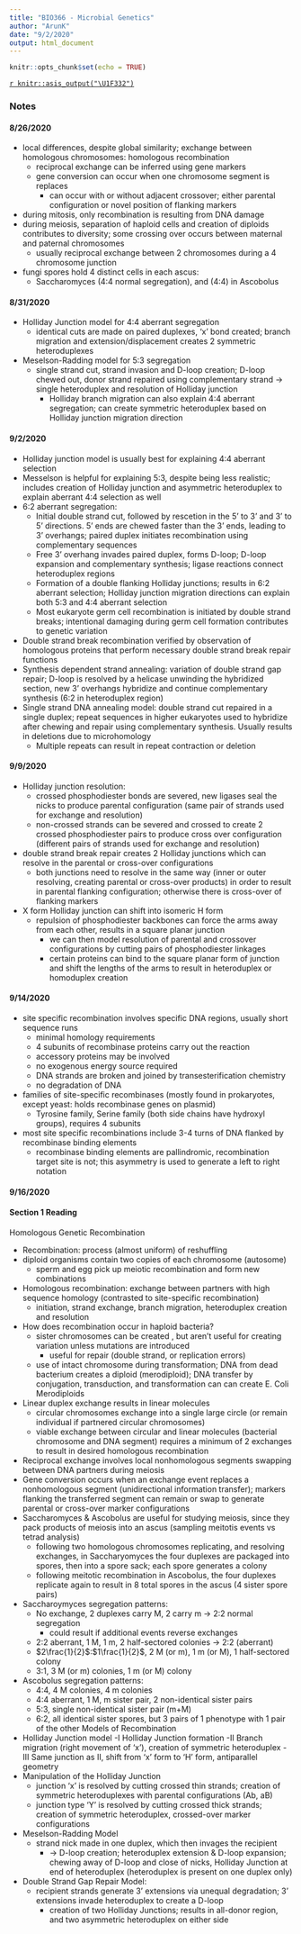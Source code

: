 ```yaml
---
title: "BIO366 - Microbial Genetics"
author: "ArunK"
date: "9/2/2020"
output: html_document
---
```


```r
knitr::opts_chunk$set(echo = TRUE)
```

[`r knitr::asis_output("\U1F332")`](https://arun-krishnaraj.github.io/evergreen)

### Notes
#### 8/26/2020
- local differences, despite global similarity; exchange between homologous chromosomes: homologous recombination
  - reciprocal exchange can be inferred using gene markers
  - gene conversion can occur when one chromosome segment is replaces
    - can occur with or without adjacent crossover; either parental configuration or novel position of flanking markers
- during mitosis, only recombination is resulting from DNA damage
- during meiosis, separation of haploid cells and creation of diploids contributes to diversity; some crossing over occurs between maternal and paternal chromosomes
  - usually reciprocal exchange between 2 chromosomes during a 4 chromosome junction
- fungi spores hold 4 distinct cells in each ascus:
  - Saccharomyces (4:4 normal segregation), and (4:4) in Ascobolus 
  
#### 8/31/2020
- Holliday Junction model for 4:4 aberrant segregation
  - identical cuts are made on paired duplexes, 'x' bond created; branch migration and extension/displacement creates 2 symmetric heteroduplexes
- Meselson-Radding model for 5:3 segregation
  - single strand cut, strand invasion and D-loop creation; D-loop chewed out, donor strand repaired using complementary strand -> single heteroduplex and resolution of Holliday junction
    - Holliday branch migration can also explain 4:4 aberrant segregation; can create symmetric heteroduplex based on Holliday junction migration direction
    
#### 9/2/2020
- Holliday junction model is usually best for explaining 4:4 aberrant selection
- Messelson is helpful for explaining 5:3, despite being less realistic; includes creation of Holliday junction and asymmetric heteroduplex to explain aberrant 4:4 selection as well
- 6:2 aberrant segregation: 
  - Initial double strand cut, followed by rescetion in the 5' to 3' and 3' to 5' directions. 5' ends are chewed faster than the 3' ends, leading to 3' overhangs; paired duplex initiates recombination using complementary sequences
  - Free 3' overhang invades paired duplex, forms D-loop; D-loop expansion and complementary synthesis; ligase reactions connect heteroduplex regions
  - Formation of a double flanking Holliday junctions; results in 6:2 aberrant selection; Holliday junction migration directions can explain both 5:3 and 4:4 aberrant selection
  - Most eukaryote germ cell recombination is initiated by double strand breaks; intentional damaging during germ cell formation contributes to genetic variation 
- Double strand break recombination verified by observation of homologous proteins that perform necessary double strand break repair functions
- Synthesis dependent strand annealing: variation of double strand gap repair; D-loop is resolved by a helicase unwinding the hybridized section, new 3' overhangs hybridize and continue complementary synthesis (6:2 in heteroduplex region) 
- Single strand DNA annealing model: double strand cut repaired in a single duplex; repeat sequences in higher eukaryotes used to hybridize after chewing and repair using complementary synthesis. Usually results in deletions due to microhomology
  - Multiple repeats can result in repeat contraction or deletion
  
#### 9/9/2020
- Holliday junction resolution: 
  - crossed phosphodiester bonds are severed, new ligases seal the nicks to produce parental configuration (same pair of strands used for exchange and resolution)
  - non-crossed strands can be severed and crossed to create 2 crossed phosphodiester pairs to produce cross over configuration (different pairs of strands used for exchange and resolution)
- double strand break repair creates 2 Holliday junctions which can resolve in the parental or cross-over configurations
  - both junctions need to resolve in the same way (inner or outer resolving, creating parental or cross-over products) in order to result in parental flanking configuration; otherwise there is cross-over of flanking markers
- X form Holliday junction can shift into isomeric H form
  - repulsion of phosphodiester backbones can force the arms away from each other, results in a square planar junction
    - we can then model resolution of parental and crossover configurations by cutting pairs of phosphodiester linkages
    - certain proteins can bind to the square planar form of junction and shift the lengths of the arms to result in heteroduplex or homoduplex creation
  
#### 9/14/2020
- site specific recombination involves specific DNA regions, usually short sequence runs 
  - minimal homology requirements
  - 4 subunits of recombinase proteins carry out the reaction
  - accessory proteins may be involved
  - no exogenous energy source required
  - DNA strands are broken and joined by transesterification chemistry
  - no degradation of DNA
- families of site-specific recombinases (mostly found in prokaryotes, except yeast: holds recombinase genes on plasmid)
  - Tyrosine family, Serine family (both side chains have hydroxyl groups), requires 4 subunits
- most site specific recombinations include 3-4 turns of DNA flanked by recombinase binding elements
  - recombinase binding elements are pallindromic, recombination target site is not; this asymmetry is used to generate a left to right notation

#### 9/16/2020

#### Section 1 Reading
Homologous Genetic Recombination  

- Recombination: process (almost uniform) of reshuffling
- diploid organisms contain two copies of each chromosome (autosome)    
  - sperm and egg pick up meiotic recombination and form new combinations  
- Homologous recombination: exchange between partners with high sequence homology (contrasted to site-specific recombination)
  - initiation, strand exchange, branch migration, heteroduplex creation and resolution
- How does recombination occur in haploid bacteria?
  - sister chromosomes can be created , but aren't useful for creating variation unless mutations are introduced
    - useful for repair (double strand, or replication errors)
  - use of intact chromosome during transformation; DNA from dead bacterium creates a diploid (merodiploid); DNA transfer by conjugation, transduction, and transformation can can create E. Coli Merodiploids
- Linear duplex exchange results in linear molecules
  - circular chromosomes exchange into a single large circle (or remain individual if partnered circular chromosomes)
  - viable exchange between circular and linear molecules (bacterial chromosome and DNA segment) requires a minimum of 2 exchanges to result in desired homologous recombination
- Reciprocal exchange involves local nonhomologous segments swapping between DNA partners during meiosis
- Gene conversion occurs when an exchange event replaces a nonhomologous segment (unidirectional information transfer); markers flanking the transferred segment can remain or swap to generate parental or cross-over marker configurations
- Saccharomyces & Ascobolus are useful for studying meiosis, since they pack products of meiosis into an ascus (sampling meitotis events vs tetrad analysis)
  - following two homologous chromosomes replicating, and resolving exchanges, in Saccharyomyces the four duplexes are packaged into spores, then into a spore sack; each spore generates a colony
  - following meitotic recombination in Ascobolus, the four duplexes replicate again to result in 8 total spores in the ascus (4 sister spore pairs)
- Saccharoymyces segregation patterns:
  - No exchange, 2 duplexes carry M, 2 carry m -> 2:2 normal segregation
    - could result if additional events reverse exchanges 
  - 2:2 aberrant, 1 M, 1 m, 2 half-sectored colonies -> 2:2 (aberrant)
  - $2\frac{1}{2}$:$1\frac{1}{2}$, 2 M (or m), 1 m (or M), 1 half-sectored colony
  - 3:1, 3 M (or m) colonies, 1 m (or M) colony
- Ascobolus segregation patterns:
  - 4:4, 4 M colonies, 4 m colonies
  - 4:4 aberrant, 1 M, m sister pair, 2 non-identical sister pairs
  - 5:3, single non-identical sister pair (m+M)
  - 6:2, all identical sister spores, but 3 pairs of 1 phenotype with 1 pair of the other
Models of Recombination
- Holliday Junction model
  -I Holliday Junction formation
  -II Branch migration (right movement of 'x'), creation of symmetric heteroduplex
  -III Same junction as II, shift from 'x' form to 'H' form, antiparallel geometry
- Manipulation of the Holliday Junction
  - junction 'x' is resolved by cutting crossed thin strands; creation of symmetric heteroduplexes with parental configurations (Ab, aB)
  - junction type 'Y' is resolved by cutting crossed thick strands; creation of symmetric heteroduplex, crossed-over marker configurations
- Meselson-Radding Model
  - strand nick made in one duplex, which then invages the recipient 
    - -> D-loop creation; heteroduplex extension & D-loop expansion; chewing away of D-loop and close of nicks, Holliday Junction at end of heteroduplex (heteroduplex is present on one duplex only)
- Double Strand Gap Repair Model:
  - recipient strands generate 3' extensions via unequal degradation; 3' extensions invade heteroduplex to create a D-loop
    - creation of two Holliday Junctions; results in all-donor region, and two asymmetric heteroduplex on either side